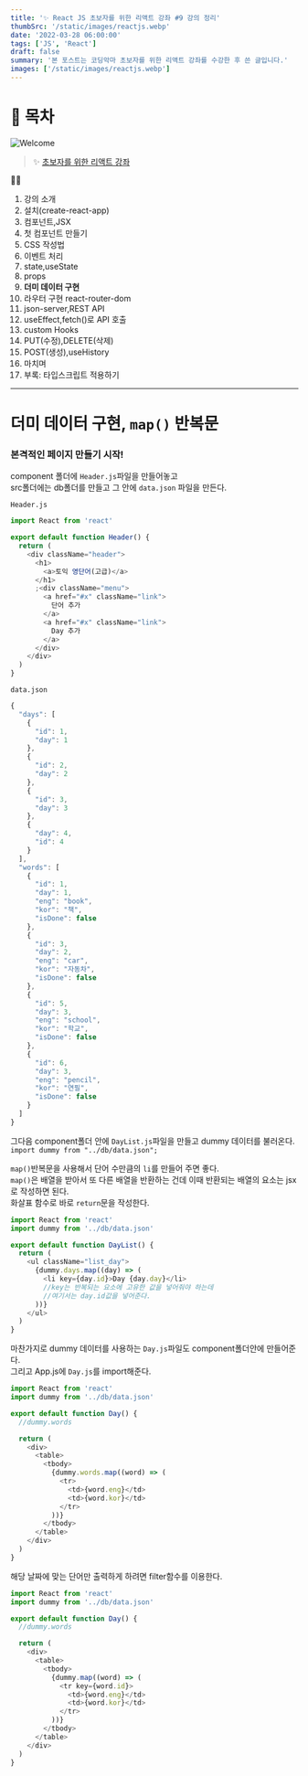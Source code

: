```yaml
---
title: '✨ React JS 초보자를 위한 리액트 강좌 #9 강의 정리'
thumbSrc: '/static/images/reactjs.webp'
date: '2022-03-28 06:00:00'
tags: ['JS', 'React']
draft: false
summary: '본 포스트는 코딩악마 초보자를 위한 리액트 강좌를 수강한 후 쓴 글입니다.'
images: ['/static/images/reactjs.webp']
---
```


# 📌 목차

![Welcome](/static/images/reactjs.webp)

> ✨ [초보자를 위한 리액트 강좌](https://www.youtube.com/playlist?list=PLZKTXPmaJk8J_fHAzPLH8CJ_HO_M33e7-)

💁🏻

1.  강의 소개
2.  설치(create-react-app)
3.  컴포넌트,JSX
4.  첫 컴포넌트 만들기
5.  CSS 작성법
6.  이벤트 처리
7.  state,useState
8.  props
9.  **더미 데이터 구현**
10. 라우터 구현 react-router-dom
11. json-server,REST API
12. useEffect,fetch()로 API 호출
13. custom Hooks
14. PUT(수정),DELETE(삭제)
15. POST(생성),useHistory
16. 마치며
17. 부록: 타입스크립트 적용하기

---

# 더미 데이터 구현, `map()` 반복문

### 본격적인 페이지 만들기 시작!<br/>

component 폴더에 `Header.js`파일을 만들어놓고<br/>
src폴더에는 db폴더를 만들고 그 안에 `data.json` 파일을 만든다.

`Header.js`

```js
import React from 'react'

export default function Header() {
  return (
    <div className="header">
      <h1>
        <a>토익 영단어(고급)</a>
      </h1>
      ;<div className="menu">
        <a href="#x" className="link">
          단어 추가
        </a>
        <a href="#x" className="link">
          Day 추가
        </a>
      </div>
    </div>
  )
}
```

`data.json`

```js
{
  "days": [
    {
      "id": 1,
      "day": 1
    },
    {
      "id": 2,
      "day": 2
    },
    {
      "id": 3,
      "day": 3
    },
    {
      "day": 4,
      "id": 4
    }
  ],
  "words": [
    {
      "id": 1,
      "day": 1,
      "eng": "book",
      "kor": "책",
      "isDone": false
    },
    {
      "id": 3,
      "day": 2,
      "eng": "car",
      "kor": "자동차",
      "isDone": false
    },
    {
      "id": 5,
      "day": 3,
      "eng": "school",
      "kor": "학교",
      "isDone": false
    },
    {
      "id": 6,
      "day": 3,
      "eng": "pencil",
      "kor": "연필",
      "isDone": false
    }
  ]
}
```

그다음 component폴더 안에 `DayList.js`파일을 만들고 dummy 데이터를 불러온다.
`import dummy from "../db/data.json";`

`map()`반복문을 사용해서 단어 수만큼의 `li`를 만들어 주면 좋다.<br/>
`map()`은 배열을 받아서 또 다른 배열을 반환하는 건데 이때 반환되는 배열의 요소는 jsx로 작성하면 된다.<br/>
화살표 함수로 바로 `return`문을 작성한다.

```js
import React from 'react'
import dummy from '../db/data.json'

export default function DayList() {
  return (
    <ul className="list_day">
      {dummy.days.map((day) => (
        <li key={day.id}>Day {day.day}</li>
        //key는 반복되는 요소에 고유한 값을 넣어줘야 하는데
        //여기서는 day.id값을 넣어준다.
      ))}
    </ul>
  )
}
```

마찬가지로 dummy 데이터를 사용하는 `Day.js`파일도 component폴더안에 만들어준다.<br/>
그리고 App.js에 `Day.js`를 import해준다.

```js
import React from 'react'
import dummy from '../db/data.json'

export default function Day() {
  //dummy.words

  return (
    <div>
      <table>
        <tbody>
          {dummy.words.map((word) => (
            <tr>
              <td>{word.eng}</td>
              <td>{word.kor}</td>
            </tr>
          ))}
        </tbody>
      </table>
    </div>
  )
}
```

해당 날짜에 맞는 단어만 출력하게 하려면 filter함수를 이용한다.

```js
import React from 'react'
import dummy from '../db/data.json'

export default function Day() {
  //dummy.words

  return (
    <div>
      <table>
        <tbody>
          {dummy.map((word) => (
            <tr key={word.id}>
              <td>{word.eng}</td>
              <td>{word.kor}</td>
            </tr>
          ))}
        </tbody>
      </table>
    </div>
  )
}
```
